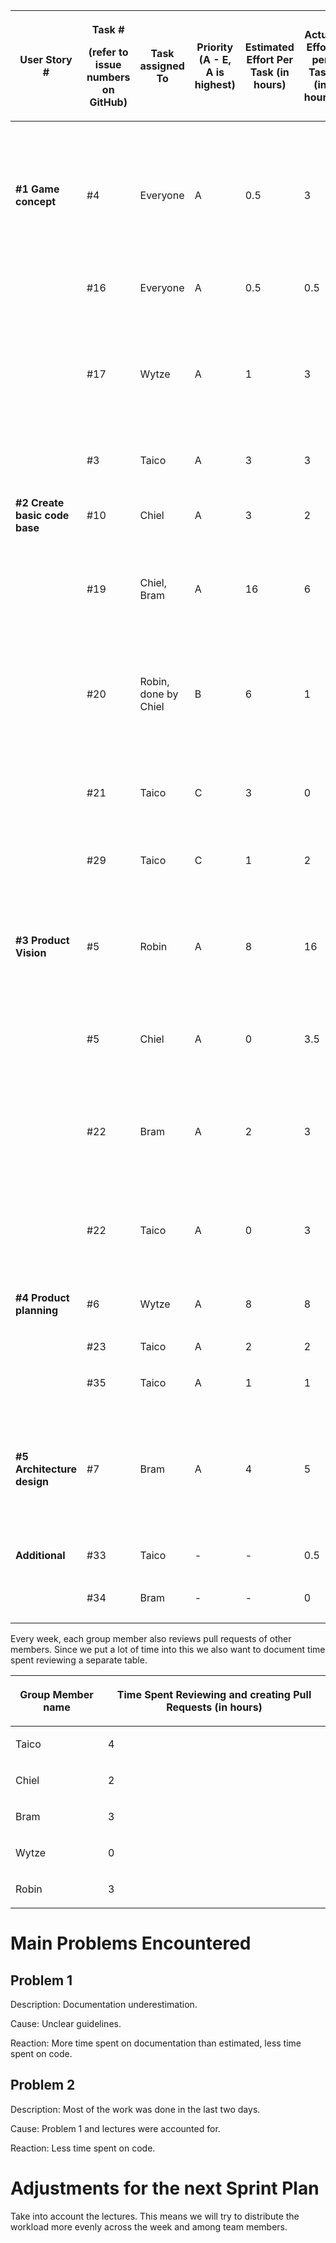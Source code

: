 {|
! '''User Story #'''
!
'''Task #'''

'''(refer to issue numbers on GitHub)'''
! '''Task assigned To'''
! '''Priority (A - E, A is highest)'''
! '''Estimated Effort Per Task (in hours)'''
! '''Actual Effort per Task (in hours)'''
! '''Done'''
! '''Notes'''
|-
| '''#1 Game concept'''
| #4
| Everyone
| A
| 0.5
| 3
| Yes
| Took more effort than initially anticipated. Game concepts had to be expanded upon before we could make a final decision.
|-
|

| #16
| Everyone
| A
| 0.5
| 0.5
| Yes
| None.
|-
|

| #17
| Wytze
| A
| 1
| 3
| No
| Logo took longer to design than anticipated. Has been completed, but has not been uploaded to GitHub.
|-
|

| #3
| Taico
| A
| 3
| 3
| Yes
| -
|-
| '''#2 Create basic code base'''
| #10
| Chiel
| A
| 3
| 2
| Yes
| Additional research was done during development.
|-
|

| #19
| Chiel, Bram
| A
| 16
| 6
| No
| Completion was not feasible because of problem 1.
|-
|

| #20
| Robin, done by Chiel
| B
| 6
| 1
| No
| Chiel basically had to do this while implementing his basic framework, but has not been uploaded to GitHub.
|-
|

| #21
| Taico
| C
| 3
| 0
| No
| Not feasible because of problem 1.
|-
|

| #29
| Taico
| C
| 1
| 2
| Yes
| Testing was more difficult than anticipated.
|-
| '''#3 Product Vision'''
| #5
| Robin
| A
| 8
| 16
| Yes
| The guidelines were unclear, therefore the literature study was underestimated.
|-
|

| #5
| Chiel
| A
| 0
| 3.5
| Yes
| Helped Robin with the product vision. Took over a small part.
|-
|

| #22
| Bram
| A
| 2
| 3
| Yes
| As the Product Vision itself was more difficult than expected the review was as well.
|-
|

| #22
| Taico
| A
| 0
| 3
| Yes
| As the Product Vision itself was more difficult than expected the review was as well.
|-
| '''#4 Product planning'''
| #6
| Wytze
| A
| 8
| 8
| Yes
| -
|-
|

| #23
| Taico
| A
| 2
| 2
| Yes
| -
|-
|

| #35
| Taico
| A
| 1
| 1
| Yes
| -
|-
| '''#5 Architecture design'''
| #7
| Bram
| A
| 4
| 5
| Yes
| Concept had to be reworked as a result of the pitch on Tuesday. Because of this the initial version had be changed.
|-
| '''Additional'''
| #33
| Taico
| -
| -
| 0.5
| Yes
| Had to be done.
|-
|

| #34
| Bram
| -
| -
| 0
| Yes
| GitHub broke our link.
|}

Every week, each group member also reviews pull requests of other members. Since we put a lot of time into this we also want to document time spent reviewing a separate table.

{|
! '''Group Member name'''
! '''Time Spent Reviewing and creating Pull Requests (in hours)'''
|-
| Taico
| 4
|-
| Chiel
| 2
|-
| Bram
| 3
|-
| Wytze
| 0
|-
| Robin
| 3
|}

= Main Problems Encountered =

== Problem 1 ==

Description: Documentation underestimation.

Cause: Unclear guidelines.

Reaction: More time spent on documentation than estimated, less time spent on code.

== Problem 2 ==

Description: Most of the work was done in the last two days.

Cause: Problem 1 and lectures were accounted for.

Reaction: Less time spent on code.

= Adjustments for the next Sprint Plan =

Take into account the lectures. This means we will try to distribute the workload more evenly across the week and among team members.

